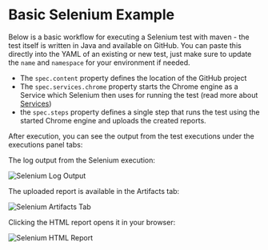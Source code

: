 
# Basic Selenium Example


<RequiresCommercialWorkflows/>

Below is a basic workflow for executing a Selenium test with maven - the test itself is written in Java and available
on GitHub. You can paste this directly into the YAML of an existing or new test, just make
sure to update the `name` and `namespace` for your environment if needed.

- The `spec.content` property defines the location of the GitHub project
- The `spec.services.chrome` property starts the Chrome engine as a Service which Selenium then uses for running the test (read more about [Services](../test-workflows-services))
- the `spec.steps` property defines a single step that runs the test using the started Chrome engine and uploads the created reports.

<SimpleSelenium/>

After execution, you can see the output from the test executions under the executions panel tabs:

<Tabs>
<TabItem value="logs" label="Log Output" default>

The log output from the Selenium execution:

![Selenium Log Output](images/basic-selenium-log-output.png)

</TabItem>
<TabItem value="artifacts" label="Artifacts" default>

The uploaded report is available in the Artifacts tab:

![Selenium Artifacts Tab](images/basic-selenium-artifacts-tab.png)

</TabItem>

<TabItem value="html-report" label="HTML Report" default>

Clicking the HTML report opens it in your browser:

![Selenium HTML Report](images/basic-selenium-html-report.png)

</TabItem>
</Tabs>


